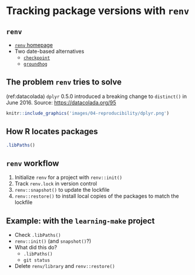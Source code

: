 # Tracking package versions with `renv` #

## `renv`

- [`renv` homepage](https://rstudio.github.io/renv/articles/renv.html)
- Two date-based alternatives
    - [`checkpoint`](https://github.com/RevolutionAnalytics/checkpoint)
    - [`groundhog`](https://groundhogr.com/)
    
## The problem `renv` tries to solve

(ref:datacolada) `dplyr` 0.5.0 introduced a breaking change to `distinct()` in June 2016. Source: <https://datacolada.org/95>

```r
knitr::include_graphics('images/04-reproducibility/dplyr.png')
```
    
## How R locates packages

```r
.libPaths()
```

## `renv` workflow

1. Initialize `renv` for a project with `renv::init()`
2. Track `renv.lock` in version control
3. `renv::snapshot()` to update the lockfile
4. `renv::restore()` to install local copies of the packages to match the lockfile

## Example: with the `learning-make` project

- Check `.libPaths()`
- `renv::init()` (and `snapshot()`?)
- What did this do? 
    - `.libPaths()`
    - `git status`
- Delete `renv/library` and `renv::restore()`

